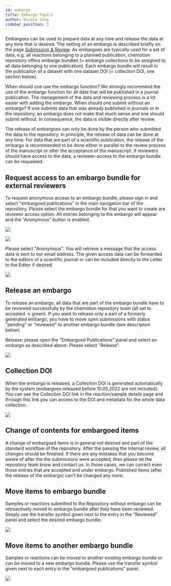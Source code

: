 ```yaml
---
id: embargo
title: Embargo Topics
author: Nicole Jung
sidebar_position: 3
---
```


Embargoes can be used to prepare data at any time and release the data at any time that is desired. The setting of an embargo is described briefly on the page [Submission & Review](submit_review).
As embargoes are typically used for a set of data, e.g. all reactions belonging to a planned publication, chemotion repository offers embargo bundles (= embargo collections to be assigned to all data belonging to one publication). Each embargo bundle will result in the publication of a dataset with one dataset DOI (= collection DOI, see section below).

When should one use the embargo function?
We strongly recommend the use of the embargo function for all data that will be published in a journal publication. The management of the data and reviewing process is a lot easier with adding the embargo.
When should one submit without an embargo?
If one submits data that was already published in journals or in the repository, an embargo does not make that much sense and one should submit without. In consequence, the data is visible directly after review.

The release of embargoes can only be done by the person who submitted the data to the repository. In principle, the release of data can be done at any time. For data that are part of a scientific publication, the release of the embargo is recommended to be done either in parallel to the review process of the manuscript or after the acceptance of the manuscript. If reviewers should have access to the data, a reviewer-access to the embargo bundle can be requested.

<!--truncate-->

## Request access to an embargo bundle for external reviewers

To request anonymous access to an embargo bundle, please sign in and select "embargoed publications" in the main navigation bar of the repository. Please select the embargo bundle for that you want to create are reviewer access option. All entries belonging to the embargo will appear and the "Anonymous" button is enabled.

![](/img/docs/move-change-release-embargo/7a5b05a7-35d8-435c-8e9d-f530ffe16f26_image_20200831-18167-3caooi.png)

![](/img/docs/move-change-release-embargo/7a5b05a7-35d8-435c-8e9d-f530ffe16f26_image_20200831-18167-1mo5uj5.png)

Please select "Anonymous". You will retrieve a message that the access data is sent to our email address. The given access data can be forwarded to the editors of a scientific journal or can be included directly to the Letter to the Editor if desired.

![](/img/docs/move-change-release-embargo/7a5b05a7-35d8-435c-8e9d-f530ffe16f26_image_20200831-18167-6nexcp.png)

## Release an embargo

To release an embargo, all data that are part of the embargo bundle have to be reviewed successfully by the chemotion repository team (all set to accepted -> green). If you want to release only a part of a formerly generated embargo, you have to move open submissions with status "pending" or "reviewed" to another embargo bundle (see description below).

Release: please open the "Embargoed Publications" panel and select an embargo as described above. Please select "Release".

![](/img/docs/move-change-release-embargo/7a5b05a7-35d8-435c-8e9d-f530ffe16f26_image_20200831-18167-mojbpo.png)

## Collection DOI

When the embargo is released, a Collection DOI is generated automatically by the system (embargoes released before 10.05.2022 are not included). You can see the Collection DOI link in the reaction/sample details page and through this link you can access to the DOI and metadata for the whole data collection.

![](/img/docs/move-change-release-embargo/collection_doi.gif)

## Change of contents for embargoed items

A change of embargoed items is in general not desired and part of the standard workflow of the repository. After the passing the internal review, all changes should be finished. If there are any mistakes that you become aware of after the the submissions were accepted, then please let the repository team know and contact us. In those cases, we can correct even those entries that are accepted and under embargo. Published items (after the release of the embargo) can't be changed any more.

## Move items to embargo bundle

Samples or reactions submitted to the Repository without embargo can be retroactively moved to embargo bundle after they have been reviewed. Simply use the transfer symbol given next to the entry in the "Reviewed" panel and select the desired embargo bundle.

![](/img/docs/move-change-release-embargo/change_embargo_bundle_edit_0.gif)

## Move items to another embargo bundle

Samples or reactions can be moved to another existing embargo bundle or can be moved to a new embargo bundle. Please use the transfer symbol given next to each entry in the "embargoed publications" panel.

![](/img/docs/move-change-release-embargo/how_to_move_to_another_embargo.gif)
